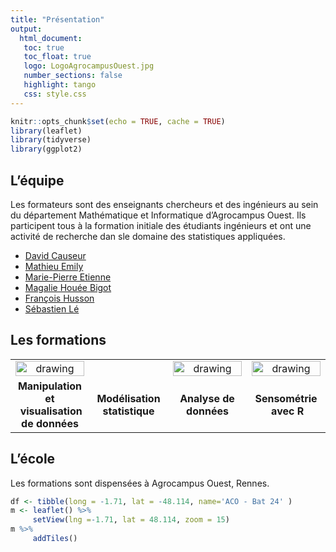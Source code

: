 ```yaml
---
title: "Présentation"
output: 
  html_document:
   toc: true
   toc_float: true
   logo: LogoAgrocampusOuest.jpg
   number_sections: false
   highlight: tango
   css: style.css
---
```




```r
knitr::opts_chunk$set(echo = TRUE, cache = TRUE)
library(leaflet)
library(tidyverse)
library(ggplot2)
```


## L'équipe

Les formateurs sont des enseignants chercheurs et des ingénieurs au sein du département Mathématique et Informatique d'Agrocampus Ouest. Ils participent tous à la formation initiale des étudiants ingénieurs et ont une activité de recherche dan sle domaine des statistiques appliquées. 


- [David Causeur](hhttp://math.agrocampus-ouest.fr/infoglueDeliverLive/membres/david.causeur)
- [Mathieu Emily](http://emily.perso.math.cnrs.fr/Mathieu_EMILYs_homepage/Home.html)
- [Marie-Pierre Etienne](http://mpetienne.org)
- [Magalie Houée Bigot](http://math.agrocampus-ouest.fr/infoglueDeliverLive/membres/Magalie.Hou%C3%A9e-Bigot)
- [François Husson](https://husson.github.io/)
- [Sébastien Lé](http://sebastien.ledien.free.fr/me.html)

## Les formations


|  |  |  |  |
|:--------------:|:--------------:|:--------------:|:--------------:|
|[<img src="img/visu_hexa.png" alt="drawing" width="100%"/></img>  ](manipvisu.html) | |[<img src="img/R_resize.png" alt="drawing" width="100%"/></img>  ](add.html)|  [<img src="img/img_senso.png" alt="drawing" width="100%"/>](senso.html)   |
| **Manipulation et**  \ **visualisation de données**  | **Modélisation statistique** | **Analyse de données** |  **Sensométrie** \ **avec R**|


## L'école

Les formations sont dispensées à Agrocampus Ouest, Rennes.

```r
df <- tibble(long = -1.71, lat = -48.114, name='ACO - Bat 24' )
m <- leaflet() %>%
     setView(lng =-1.71, lat = 48.114, zoom = 15)
m %>%
     addTiles()
```

